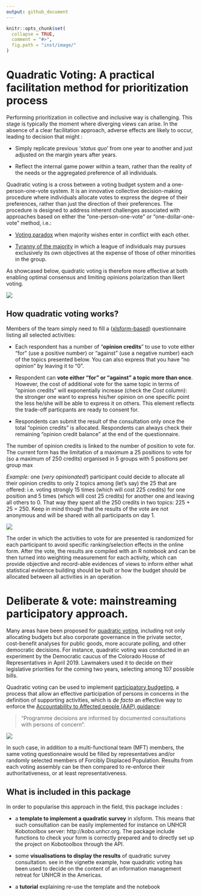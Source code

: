 ```yaml
---
output: github_document
---
```


<!-- README.md is generated from README.Rmd. Please edit that file -->

```r
knitr::opts_chunk$set(
  collapse = TRUE,
  comment = "#>",
  fig.path = "inst/image/"
)
```

 

# Quadratic Voting: A practical facilitation method for prioritization process 

<!-- badges: start -->
<!-- badges: end -->


Performing prioritization in collective and inclusive way is challenging. This stage is typically the moment where diverging views can arise. In the absence of a clear facilitation approach, adverse effects are likely to occur, leading to decision that might : 

 * Simply replicate previous '_status quo_' from one year to another and just adjusted on the margin years after years. 

 * Reflect the internal game power within a team, rather than the reality of the needs or the aggregated preference of all individuals. 

Quadratic voting is a cross between a voting budget system and a one-person-one-vote system. It is an innovative collective decision-making procedure where individuals allocate votes to express the degree of their preferences, rather than just the direction of their preferences. The procedure is designed to address inherent challenges associated with approaches based on either the "one-person-one-vote" or “one-dollar-one-vote” method, i.e.:  

 *  [Voting paradox](https://en.wikipedia.org/wiki/Paradox_of_voting) when majority wishes enter in conflict with each other. 

 *  [Tyranny of the majority](https://en.wikipedia.org/wiki/Tyranny_of_the_majority) in which a league of individuals may pursues exclusively its own objectives at the expense of those of other minorities in the group. 

As showcased below, quadratic voting is therefore more effective at both enabling optimal consensus and limiting opinions polarization than likert voting. 

![](inst/image/example.jpg)


## How quadratic voting works? 

Members of the team simply need to fill a ([xlsform-based](http://xlsform.org)) questionnaire listing all selected activities: 

 * Each respondent has a number of "__opinion credits__" to use to vote either "for" (use a positive number) or "against" (use a negative number) each of the topics presented below. You can also express that you have "no opinion" by leaving it to "0".   

 * Respondent can __vote either "for" or "against" a topic more than once__. However, the cost of additional vote for the same topic in terms of "opinion credits" will exponentially increase (check the _Cost_ column): the stronger one want to express his/her opinion on one specific point the less he/she will be able to express it on others. This element reflects the trade-off particpants are ready to consent for.  

 * Respondents can submit the result of the consultation only once the total "opinion credits" is allocated. Respondents can always check their remaining "opinion credit balance" at the end of the questionnaire.  
 
The number of opinion credits is linked to the number of position to vote for. The current form has the limitation of a maximum a 25 positions to vote for (so a maximum of 250 credits) organised in 5 groups with 5 positions per group max 

_Example:_ one (_very opinionated!_) participant could decide to allocate all their opinion credits to only 2 topics among (let's say) the 25 that are offered: i.e. voting strongly 15 times (which will cost 225 credits) for one position and 5 times (which will cost 25 credits) for another one and leaving all others to 0. That way they spent all the 250 credits in two topics: 225 + 25 = 250. Keep in mind though that the results of the vote are not anonymous and will be shared with all participants on day 1.


![](inst/image/voting.png)


The order in which the activities to vote for are presented is randomized for each participant to avoid specific ranking/selection effects in the online form. After the vote, the results are compiled with an R notebook and can be then turned into weighting measurement for each activity, which can provide objective and record-able evidences of views to inform either what statistical evidence building should be built or how the budget should be allocated between all activities in an operation. 

# Deliberate & vote: mainstreaming participatory approach. 

Many areas have been proposed for [quadratic voting](https://www.radicalxchange.org/media/papers/The_Handbook_for_Radical_Local_Democracy.pdf#page=6), including not only allocating budgets but also corporate governance in the private sector, cost-benefit analyses for public goods, more accurate polling, and other democratic decisions. For instance, quadratic voting was conducted in an experiment by the Democratic caucus of the Colorado House of Representatives in April 2019. Lawmakers used it to decide on their legislative priorities for the coming two years, selecting among 107 possible bills. 

Quadratic voting can be used to implement [participatory budgeting](https://www.participatorybudgeting.org/what-is-pb/), a process that allow an effective participation of persons in concerns in the definition of supporting activities, which is _de facto_ an effective way to enforce the [Accountability to Affected people (AAP) guidance](https://www.unhcr.org/handbooks/aap/documents/UNHCR-AAP_Operational_Guidance.pdf): 

> "Programme decisions are informed by documented consultations with persons of concern". 

![](inst/image/PB-Process-Cycle-Diagrmo.png)

In such case, in addition to a multi-functional team (MFT) members, the same voting questionnaire would be filled by representatives and/or randomly selected members of Forcibly Displaced Population. Results from each voting assembly can be then compared to re-enforce their authoritativeness, or at least representativeness. 


## What is included in this package

In order to popularise this approach in the field, this package includes :  

 * a __template to implement a quadratic survey__ in xlsform. This means that such consultation can be easily implemented for instance on UNHCR Kobotoolbox server: http://kobo.unhcr.org. The package include functions to check your form is correctly prepared and to directly set up the project on Kobotoolbox through the API.  

 * some __visualisations to display the results__ of quadratic survey consultation. see  in the vignette example, how quadratic voting has been used to decide on the content of an information management retreat for UNHCR in the Americas.  

 * a __tutorial__ explaining re-use the template and the notebook  
